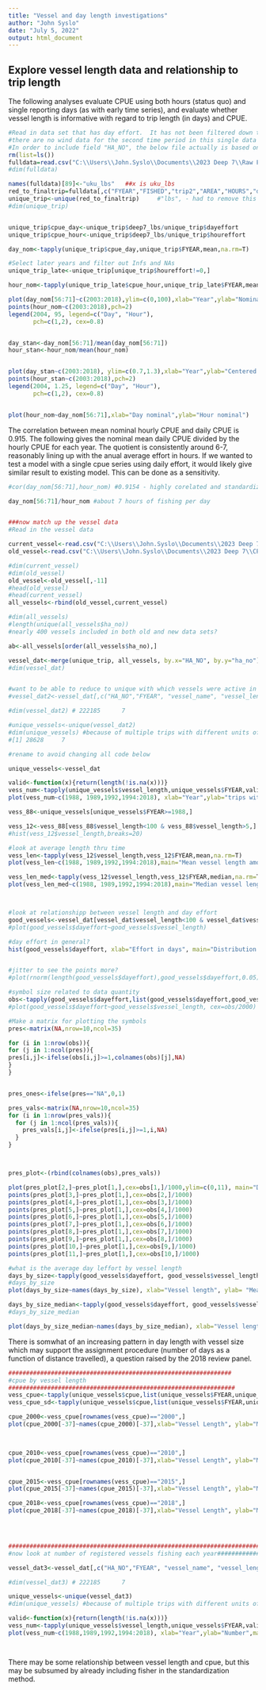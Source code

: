 ```yaml
---
title: "Vessel and day length investigations"
author: "John Syslo"
date: "July 5, 2022"
output: html_document
---
```


## Explore vessel length data and relationship to trip length

The following analyses evaluate CPUE using both hours (status quo) and single reporting days (as with early time series), and evaluate whether vessel length is informative with regard to trip length (in days) and CPUE.  

```r
#Read in data set that has day effort.  It has not been filtered down to unique trips yet
#there are no wind data for the second time period in this single data set
#In order to include field "HA_NO", the below file actually is based on the data pull from 2021 update assessment, with data only through 2018
rm(list=ls())
fulldata=read.csv("C:\\Users\\John.Syslo\\Documents\\2023 Deep 7\\Raw FRS depredation\\tdata6_2021.csv")
#dim(fulldata) 

names(fulldata)[89]<-"uku_lbs"   ##x is uku_lbs
red_to_finaltrip=fulldata[,c("FYEAR","FISHED","trip2","AREA","HOURS","days","houreffort","dayeffort","deep7_lbs","fisher","cum_exp","qtr","uku_lbs","HA_NO","cpue")]  
unique_trip<-unique(red_to_finaltrip)     #"lbs", - had to remove this before applying unique function, because it was given for each species
#dim(unique_trip)


unique_trip$cpue_day<-unique_trip$deep7_lbs/unique_trip$dayeffort
unique_trip$cpue_hour<-unique_trip$deep7_lbs/unique_trip$houreffort

day_nom<-tapply(unique_trip$cpue_day,unique_trip$FYEAR,mean,na.rm=T)

#Select later years and filter out Infs and NAs
unique_trip_late<-unique_trip[unique_trip$houreffort!=0,]

hour_nom<-tapply(unique_trip_late$cpue_hour,unique_trip_late$FYEAR,mean,na.rm=T) #still lots on Inf and NAs....can bring in from 2018 assessment

plot(day_nom[56:71]~c(2003:2018),ylim=c(0,100),xlab="Year",ylab="Nominal CPUE")
points(hour_nom~c(2003:2018),pch=2)
legend(2004, 95, legend=c("Day", "Hour"),
       pch=c(1,2), cex=0.8)


day_stan<-day_nom[56:71]/mean(day_nom[56:71])
hour_stan<-hour_nom/mean(hour_nom)


plot(day_stan~c(2003:2018), ylim=c(0.7,1.3),xlab="Year",ylab="Centered nominal CPUE")
points(hour_stan~c(2003:2018),pch=2)
legend(2004, 1.25, legend=c("Day", "Hour"),
       pch=c(1,2), cex=0.8)


plot(hour_nom~day_nom[56:71],xlab="Day nominal",ylab="Hour nominal")
```

The correlation between mean nominal hourly CPUE and daily CPUE is 0.915.
The following gives the nominal mean daily CPUE divided by the hourly CPUE for each year. The quotient is consistently around 6-7, reasonably lining up with the anual average effort in hours. If we wanted to test a model with a single cpue series using daily effort, it would likely give similar result to existing model.  This can be done as a sensitivity.

```r
#cor(day_nom[56:71],hour_nom) #0.9154 - highly corelated and standardized is similar to nominal...

day_nom[56:71]/hour_nom #about 7 hours of fishing per day


###now match up the vessel data  
#Read in the vessel data

current_vessel<-read.csv("C:\\Users\\John.Syslo\\Documents\\2023 Deep 7\\CPUE standardization\\Vessel data\\Current_BFV_Reg_Info.csv")
old_vessel<-read.csv("C:\\Users\\John.Syslo\\Documents\\2023 Deep 7\\CPUE standardization\\Vessel data\\Old_BFV_Reg_Info.csv")

#dim(current_vessel)
#dim(old_vessel)
old_vessel<-old_vessel[,-11]
#head(old_vessel)
#head(current_vessel)
all_vessels<-rbind(old_vessel,current_vessel)

#dim(all_vessels)
#length(unique(all_vessels$ha_no))
#nearly 400 vessels included in both old and new data sets?

ab<-all_vessels[order(all_vessels$ha_no),]

vessel_dat<-merge(unique_trip, all_vessels, by.x="HA_NO", by.y="ha_no")# ,all.x=TRUE)
#dim(vessel_dat)


#want to be able to reduce to unique with which vessels were active in each year and average size
#vessel_dat2<-vessel_dat[,c("HA_NO","FYEAR", "vessel_name", "vessel_length", "vessel_manufacturer","dayeffort","houreffort")] #This step deletes trips, but does not giv eunique #vessels each year

#dim(vessel_dat2) # 222185      7

#unique_vessels<-unique(vessel_dat2)
#dim(unique_vessels) #because of multiple trips with different units of effort, etc, unique does not give a count of vessels....works for trip analysis though
#[1] 28628     7

#rename to avoid changing all code below

unique_vessels<-vessel_dat

valid<-function(x){return(length(!is.na(x)))}
vess_num<-tapply(unique_vessels$vessel_length,unique_vessels$FYEAR,valid) #this is the number of trips each year
plot(vess_num~c(1988, 1989,1992,1994:2018), xlab="Year",ylab="trips with vessel info") #som eyears missing and 1992 is low

vess_88<-unique_vessels[unique_vessels$FYEAR>=1988,]

vess_12<-vess_88[vess_88$vessel_length<100 & vess_88$vessel_length>5,] #2012 has an error in 2 vessel sizes   
#hist(vess_12$vessel_length,breaks=20)

#look at average length thru time
vess_len<-tapply(vess_12$vessel_length,vess_12$FYEAR,mean,na.rm=T)
plot(vess_len~c(1988, 1989,1992,1994:2018),main="Mean vessel length among trips through time",ylab="Vessel length", xlab="Year") 

vess_len_med<-tapply(vess_12$vessel_length,vess_12$FYEAR,median,na.rm=T) #median is very consistent
plot(vess_len_med~c(1988, 1989,1992,1994:2018),main="Median vessel length among trips through time",ylab="Vessel length", xlab="Year")



#look at relationshipp between vessel length and day effort
good_vessels<-vessel_dat[vessel_dat$vessel_length<100 & vessel_dat$vessel_length>5,]
#plot(good_vessels$dayeffort~good_vessels$vessel_length)

#day effort in general?
hist(good_vessels$dayeffort, xlab="Effort in days", main="Distribution of effort in days")


#jitter to see the points more?
#plot(rnorm(length(good_vessels$dayeffort),good_vessels$dayeffort,0.05)~good_vessels$vessel_length)

#symbol size related to data quantity
obs<-tapply(good_vessels$dayeffort,list(good_vessels$dayeffort,good_vessels$vessel_length),length)
#plot(good_vessels$dayeffort~good_vessels$vessel_length, cex=obs/2000)

#Make a matrix for plotting the symbols
pres<-matrix(NA,nrow=10,ncol=35)

for (i in 1:nrow(obs)){
for (j in 1:ncol(pres)){  
pres[i,j]<-ifelse(obs[i,j]>=1,colnames(obs)[j],NA)
}
}


pres_ones<-ifelse(pres=="NA",0,1)

pres_vals<-matrix(NA,nrow=10,ncol=35)
for (i in 1:nrow(pres_vals)){
  for (j in 1:ncol(pres_vals)){  
    pres_vals[i,j]<-ifelse(pres[i,j]>=1,i,NA)
  }
}



pres_plot<-(rbind(colnames(obs),pres_vals))

plot(pres_plot[2,]~pres_plot[1,],cex=obs[1,]/1000,ylim=c(0,11), main="Data since 1992",xlab = "Vessel length (ft)", ylab = "Trip length (Days)")
points(pres_plot[3,]~pres_plot[1,],cex=obs[2,]/1000)
points(pres_plot[4,]~pres_plot[1,],cex=obs[3,]/1000)
points(pres_plot[5,]~pres_plot[1,],cex=obs[4,]/1000)
points(pres_plot[6,]~pres_plot[1,],cex=obs[5,]/1000)
points(pres_plot[7,]~pres_plot[1,],cex=obs[6,]/1000)
points(pres_plot[8,]~pres_plot[1,],cex=obs[7,]/1000)
points(pres_plot[9,]~pres_plot[1,],cex=obs[8,]/1000)
points(pres_plot[10,]~pres_plot[1,],cex=obs[9,]/1000)
points(pres_plot[11,]~pres_plot[1,],cex=obs[10,]/1000)

#what is the average day leffort by vessel length
days_by_size<-tapply(good_vessels$dayeffort, good_vessels$vessel_length,mean,na.rm=T)   
#days_by_size
plot(days_by_size~names(days_by_size), xlab="Vessel length", ylab= "Mean trip length (Days)") #somwhat of an increasing patterm which may support the assignment procedure

days_by_size_median<-tapply(good_vessels$dayeffort, good_vessels$vessel_length,median,na.rm=T)   
#days_by_size_median

plot(days_by_size_median~names(days_by_size_median), xlab="Vessel length", ylab= "Median trip length (Days)") #somwhat of an increasing patterm which may support the assignment procedure
```

There is somwhat of an increasing pattern in day length with vessel size which may support the assignment procedure (number of days as a function of distance travelled), a question raised by the 2018 review panel.



```r
###############################################################
#cpue by vessel length
################################################################
vess_cpue<-tapply(unique_vessels$cpue,list(unique_vessels$FYEAR,unique_vessels$vessel_length),mean,na.rm=T)
vess_cpue_sd<-tapply(unique_vessels$cpue,list(unique_vessels$FYEAR,unique_vessels$vessel_length),sd,na.rm=T)

cpue_2000<-vess_cpue[rownames(vess_cpue)=="2000",]
plot(cpue_2000[-37]~names(cpue_2000)[-37],xlab="Vessel Length", ylab="Mean cpue", main ="2000")
 


cpue_2010<-vess_cpue[rownames(vess_cpue)=="2010",]
plot(cpue_2010[-37]~names(cpue_2010)[-37],xlab="Vessel Length", ylab="Mean cpue", main = "2010")


cpue_2015<-vess_cpue[rownames(vess_cpue)=="2015",]
plot(cpue_2015[-37]~names(cpue_2015)[-37],xlab="Vessel Length", ylab="Mean cpue", main ="2015")

cpue_2018<-vess_cpue[rownames(vess_cpue)=="2018",]
plot(cpue_2018[-37]~names(cpue_2018)[-37],xlab="Vessel Length", ylab="Mean cpue", main = "2018")



    
#######################################################################################################################################################
#now look at number of registered vessels fishing each year#############################################################################################

vessel_dat3<-vessel_dat[,c("HA_NO","FYEAR", "vessel_name", "vessel_length", "vessel_manufacturer")] #,"dayeffort","houreffort")]

#dim(vessel_dat3) # 222185      7

unique_vessels<-unique(vessel_dat3)
#dim(unique_vessels) #because of multiple trips with different units of effort, unique does not give a count of vessels....works for trip analysis though

valid<-function(x){return(length(!is.na(x)))}
vess_num<-tapply(unique_vessels$vessel_length,unique_vessels$FYEAR,valid)
plot(vess_num~c(1988,1989,1992,1994:2018), xlab="Year",ylab="Number",main= "Number of registered vessels fishing") #why clustering in 1990s?




```

There may be some relationship between vessel length and cpue, but this may be subsumed by already including fisher in the standardization method.
